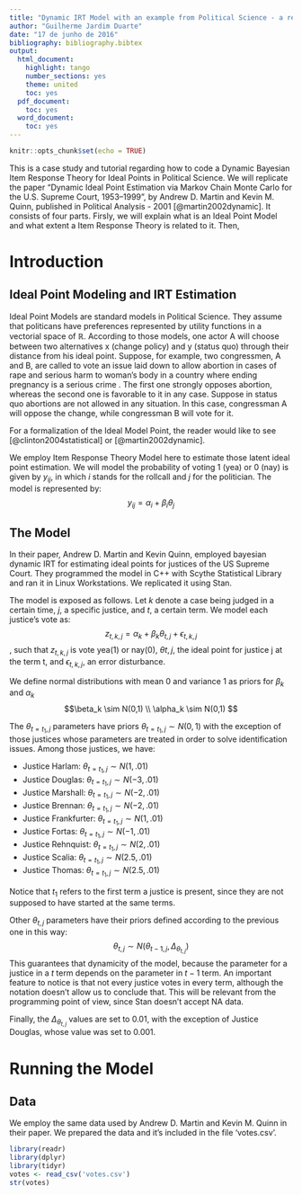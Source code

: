 ```yaml
---
title: "Dynamic IRT Model with an example from Political Science - a replication of Martin, Quinn's Supreme Court Model"
author: "Guilherme Jardim Duarte"
date: "17 de junho de 2016"
bibliography: bibliography.bibtex
output:
  html_document:
    highlight: tango
    number_sections: yes
    theme: united
    toc: yes
  pdf_document:
    toc: yes
  word_document:
    toc: yes
---
```


```r
knitr::opts_chunk$set(echo = TRUE)
```


This is a case study and tutorial regarding how to code a Dynamic Bayesian Item Response Theory for Ideal Points in Political Science. We will replicate the paper "Dynamic Ideal Point Estimation via Markov Chain Monte Carlo for the U.S. Supreme Court, 1953–1999", by Andrew D. Martin and Kevin M. Quinn, published in Political Analysis - 2001 [@martin2002dynamic]. It consists of four parts. Firsly, we will explain what is an Ideal Point Model and what extent a Item Response Theory is related to it. Then, 

# Introduction 

## Ideal Point Modeling and IRT Estimation

Ideal Point Models are standard models in Political Science. They assume that politicans have preferences represented by utility functions in a vectorial space of $\mathbb{R}$. According to those models, one actor A will choose between two alternatives x (change policy) and y (status quo) through their distance from his ideal point. Suppose, for example, two congressmen, A and B, are called to vote an issue laid down to allow abortion in cases of rape and serious harm to woman's body in a country where ending pregnancy is a serious crime . The first one strongly opposes abortion, whereas the second one is favorable to it in any case. Suppose in status quo abortions are not allowed in any situation. In this case, congressman A will oppose the change, while congressman B will vote for it.

For a formalization of the Ideal Model Point, the reader would like to see [@clinton2004statistical] or [@martin2002dynamic].

We employ Item Response Theory Model here to estimate those latent ideal point estimation. We will model the probability of voting 1 (yea) or 0 (nay) is given by $y_{ij}$, in which $i$ stands for the rollcall and $j$ for the politician. The model is represented by: $$y_{ij} = \alpha_i + \beta_i \theta_j $$

## The Model

In their paper, Andrew D. Martin and Kevin Quinn, employed bayesian dynamic IRT for estimating ideal points for justices of the US Supreme Court. They programmed the model in C++ with  Scythe Statistical Library and ran it in Linux Workstations. We replicated it using Stan.

The model is exposed as follows. Let $k$ denote a case being judged in a certain time, $j$, a specific justice, and $t$, a certain term. We model each justice's vote as: $$z_{t,k,j} = \alpha_{k} + \beta_{k}\theta_{t,j}  + \epsilon_{t,k,j}$$, such that $z_{t,k,j}$ is vote yea($1$) or nay($0$), $\theta{t,j}$, the ideal point for justice j at the term t, and $\epsilon_{t,k,j}$, an error disturbance.

We define normal distributions with mean 0  and variance 1 as priors for $\beta_k$ and $\alpha_k$   $$\beta_k \sim N(0,1) \\ \alpha_k \sim N(0,1) $$

The $\theta_{t=t_1,j}$ parameters have priors $\theta_{t=t_1,j} \sim N(0,1)$ with the exception of those justices whose parameters are treated in order to solve identification issues. Among those justices, we have:

  * Justice Harlam: $\theta_{t=t_1,j} \sim N(1,.01)$
  * Justice Douglas: $\theta_{t=t_1,j} \sim N(-3,.01)$
  * Justice Marshall: $\theta_{t=t_1,j} \sim N(-2,.01)$
  * Justice Brennan: $\theta_{t=t_1,j} \sim N(-2,.01)$
  * Justice Frankfurter: $\theta_{t=t_1,j} \sim N(1,.01)$
  * Justice Fortas: $\theta_{t=t_1,j} \sim N(-1,.01)$
  * Justice Rehnquist: $\theta_{t=t_1,j} \sim N(2,.01)$
  * Justice Scalia: $\theta_{t=t_1,j} \sim N(2.5,.01)$
  * Justice Thomas: $\theta_{t=t_1,j} \sim N(2.5,.01)$


Notice that $t_1$ refers to the first term a justice is present, since they are not supposed to have started at the same terms.

Other $\theta_{t,j}$ parameters have their priors defined according to the previous one in this way: $$ \theta_{t,j} \sim N(\theta_{t-1,j}, \Delta_{\theta_{t,j}})$$ This guarantees that dynamicity of the model, because the parameter for a justice in a $t$ term depends on the  parameter in $t-1$ term. An important feature to notice is that not every justice votes in every term, although the notation doesn't allow us to conclude that. This will be relevant from the programming point of view, since Stan doesn't accept NA data.

Finally, the $\Delta_{\theta_{t,j}}$ values are set to $0.01$, with the exception of Justice Douglas, whose value was set to $0.001$.



# Running the Model


## Data

We employ the same data used by Andrew D. Martin and Kevin M. Quinn in their paper. We prepared the data and it's included in the file 'votes.csv'.

```r
library(readr)
library(dplyr)
library(tidyr)
votes <- read_csv('votes.csv')
str(votes)

```
